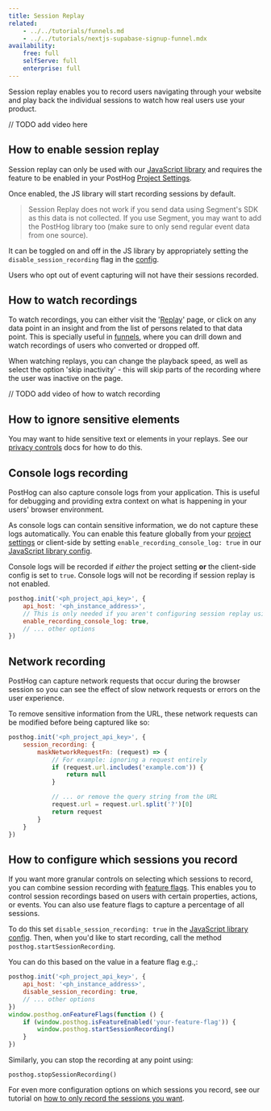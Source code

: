 ```yaml
---
title: Session Replay
related:
    - ../../tutorials/funnels.md
    - ../../tutorials/nextjs-supabase-signup-funnel.mdx
availability:
    free: full
    selfServe: full
    enterprise: full
---
```


Session replay enables you to record users navigating through your website and play back the individual sessions to watch how real users use your product.

// TODO add video here

## How to enable session replay

Session replay can only be used with our [JavaScript library](/docs/integrate/client/js) and requires the feature to be enabled in your PostHog [Project Settings](https://app.posthog.com/project/settings).

Once enabled, the JS library will start recording sessions by default.

<blockquote class="warning-note">
    Session Replay does not work if you send data using Segment's SDK as this data is not collected. If you use
    Segment, you may want to add the PostHog library too (make sure to only send regular event data from one source).
</blockquote>

It can be toggled on and off in the JS library by appropriately setting the `disable_session_recording` flag in the [config](/docs/integrate/client/js/#config). 

Users who opt out of event capturing will not have their sessions recorded.

## How to watch recordings

To watch recordings, you can either visit the '[Replay](https://app.posthog.com/replay)' page, or click on any data point in an insight and from the list of persons related to that data point. This is specially useful in [funnels](/docs/product-analytics/funnels), where you can drill down and watch recordings of users who converted or dropped off.

When watching replays, you can change the playback speed, as well as select the option 'skip inactivity' - this will skip parts of the recording where the user was inactive on the page.

// TODO add video of how to watch recording

## How to ignore sensitive elements

You may want to hide sensitive text or elements in your replays. See our [privacy controls](/docs/session-replay/privacy) docs for how to do this.

## Console logs recording

PostHog can also capture console logs from your application. This is useful for debugging and providing extra context on what is happening in your users' browser environment. 

As console logs can contain sensitive information, we do not capture these logs automatically. You can enable this feature globally from your [project settings](https://app.posthog.com/project/settings) or client-side by setting `enable_recording_console_log: true` in our [JavaScript library config](/docs/integrate/client/js/#config).

Console logs will be recorded if _either_ the project setting **or** the client-side config is set to `true`. Console logs will not be recording if session replay is not enabled.

```javascript
posthog.init('<ph_project_api_key>', {
    api_host: '<ph_instance_address>',
    // This is only needed if you aren't configuring session replay using the project settings toggle.
    enable_recording_console_log: true,
    // ... other options
})
```

## Network recording

PostHog can capture network requests that occur during the browser session so you can see the effect of slow network requests or errors on the user experience.

To remove sensitive information from the URL, these network requests can be modified before being captured like so:

```javascript
posthog.init('<ph_project_api_key>', {
    session_recording: {
        maskNetworkRequestFn: (request) => {
            // For example: ignoring a request entirely
            if (request.url.includes('example.com')) {
                return null
            }

            // ... or remove the query string from the URL
            request.url = request.url.split('?')[0]
            return request
        }
    }
})
```

## How to configure which sessions you record

If you want more granular controls on selecting which sessions to record, you can combine session recording with [feature flags](/docs/feature-flags). This enables you to control session recordings based on users with certain properties, actions, or events. You can also use feature flags to capture a percentage of all sessions.

To do this set `disable_session_recording: true` in the [JavaScript library config](/docs/integrate/client/js/#config). Then, when you'd like to start recording, call the method `posthog.startSessionRecording`. 

You can do this based on the value in a feature flag e.g.,:

```javascript
posthog.init('<ph_project_api_key>', {
    api_host: '<ph_instance_address>',
    disable_session_recording: true,
    // ... other options
})
window.posthog.onFeatureFlags(function () {
    if (window.posthog.isFeatureEnabled('your-feature-flag')) {
        window.posthog.startSessionRecording()
    }
})
```

Similarly, you can stop the recording at any point using:

```
posthog.stopSessionRecording()
```

For even more configuration options on which sessions you record, see our tutorial on [how to only record the sessions you want](/tutorials/limit-session-recordings).

